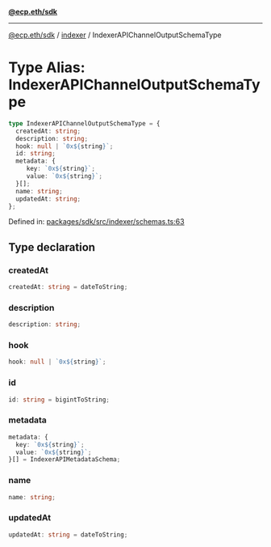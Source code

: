 [**@ecp.eth/sdk**](../../index.mdx)

***

[@ecp.eth/sdk](/sdk-reference/index.mdx) / [indexer](/sdk-reference/indexer/index.mdx) / IndexerAPIChannelOutputSchemaType

# Type Alias: IndexerAPIChannelOutputSchemaType

```ts
type IndexerAPIChannelOutputSchemaType = {
  createdAt: string;
  description: string;
  hook: null | `0x${string}`;
  id: string;
  metadata: {
     key: `0x${string}`;
     value: `0x${string}`;
  }[];
  name: string;
  updatedAt: string;
};
```

Defined in: [packages/sdk/src/indexer/schemas.ts:63](https://github.com/ecp-eth/comments-monorepo/blob/main/packages/sdk/src/indexer/schemas.ts#L63)

## Type declaration

### createdAt

```ts
createdAt: string = dateToString;
```

### description

```ts
description: string;
```

### hook

```ts
hook: null | `0x${string}`;
```

### id

```ts
id: string = bigintToString;
```

### metadata

```ts
metadata: {
  key: `0x${string}`;
  value: `0x${string}`;
}[] = IndexerAPIMetadataSchema;
```

### name

```ts
name: string;
```

### updatedAt

```ts
updatedAt: string = dateToString;
```
